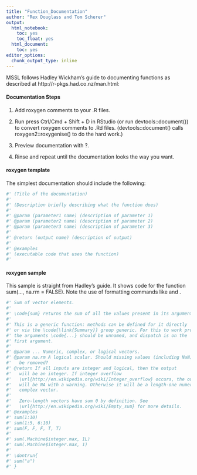 ```yaml
---
title: "Function_Documentation"
author: "Rex Douglass and Tom Scherer"
output:
  html_notebook:
    toc: yes
    toc_float: yes
  html_document:
    toc: yes
editor_options:
  chunk_output_type: inline
---
```


<style>
    body .main-container {
        max-width: 100%;
    }
</style>


MSSL follows Hadley Wickham's guide to documenting functions as described at http://r-pkgs.had.co.nz/man.html:


#### Documentation Steps

1. Add roxygen comments to your .R files.

2. Run press Ctrl/Cmd + Shift + D in RStudio (or run devtools::document()) to convert roxygen comments to .Rd files. (devtools::document() calls roxygen2::roxygenise() to do the hard work.)

3. Preview documentation with ?.

4. Rinse and repeat until the documentation looks the way you want.


#### roxygen template

The simplest documentation should include the following:


```r
#' (Title of the documentation)
#'
#' (Description briefly describing what the function does)
#'
#' @param (parameter1 name) (description of parameter 1)
#' @param (parameter2 name) (description of parameter 2)
#' @param (parameter3 name) (description of parameter 3)
#'
#' @return (output name) (description of output) 
#'
#' @examples
#' (executable code that uses the function) 
#' 
```



#### roxygen sample 

This sample is straight from Hadley's guide. It shows code for the function sum(..., na.rm = FALSE). Note the use of formatting commands like \code and \link.

```r
#' Sum of vector elements.
#'
#' \code{sum} returns the sum of all the values present in its arguments.
#'
#' This is a generic function: methods can be defined for it directly
#' or via the \code{\link{Summary}} group generic. For this to work properly,
#' the arguments \code{...} should be unnamed, and dispatch is on the
#' first argument.
#'
#' @param ... Numeric, complex, or logical vectors.
#' @param na.rm A logical scalar. Should missing values (including NaN)
#'   be removed?
#' @return If all inputs are integer and logical, then the output
#'   will be an integer. If integer overflow
#'   \url{http://en.wikipedia.org/wiki/Integer_overflow} occurs, the output
#'   will be NA with a warning. Otherwise it will be a length-one numeric or
#'   complex vector.
#'
#'   Zero-length vectors have sum 0 by definition. See
#'   \url{http://en.wikipedia.org/wiki/Empty_sum} for more details.
#' @examples
#' sum(1:10)
#' sum(1:5, 6:10)
#' sum(F, F, F, T, T)
#'
#' sum(.Machine$integer.max, 1L)
#' sum(.Machine$integer.max, 1)
#'
#' \dontrun{
#' sum("a")
#' }
```



